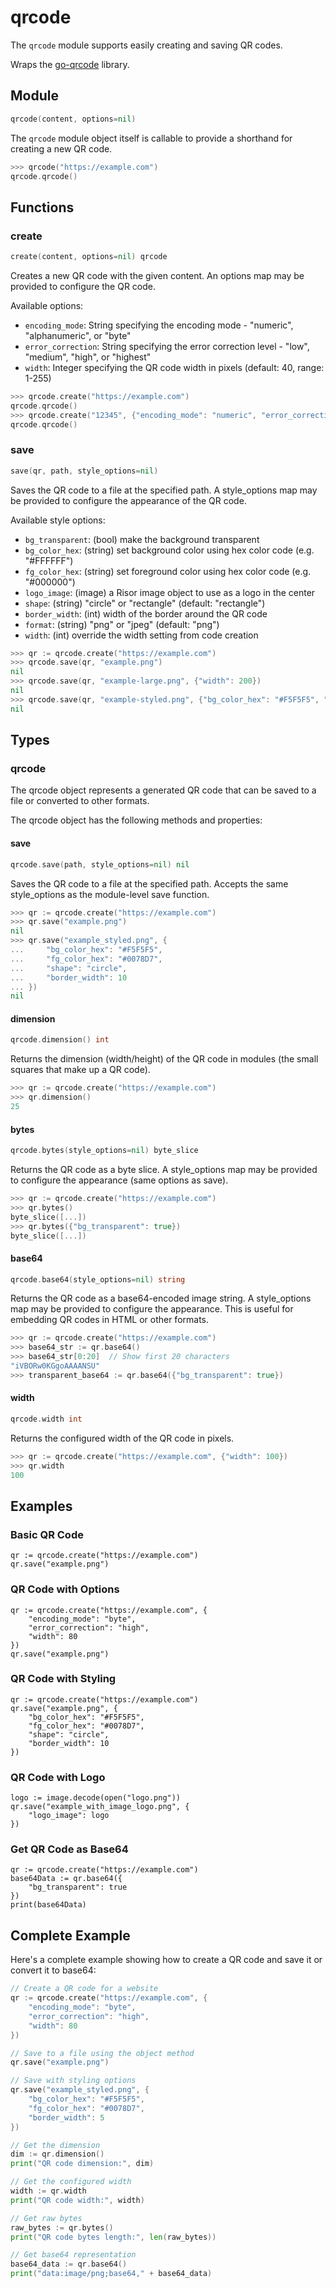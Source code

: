 # qrcode

The `qrcode` module supports easily creating and saving QR codes.

Wraps the [go-qrcode](https://github.com/yeqown/go-qrcode) library.

## Module

```go copy filename="Function signature"
qrcode(content, options=nil)
```

The `qrcode` module object itself is callable to provide a shorthand for
creating a new QR code.

```go copy filename="Example"
>>> qrcode("https://example.com")
qrcode.qrcode()
```

## Functions

### create

```go filename="Function signature"
create(content, options=nil) qrcode
```

Creates a new QR code with the given content. An options map may be provided to configure the QR code.

Available options:
- `encoding_mode`: String specifying the encoding mode - "numeric", "alphanumeric", or "byte"
- `error_correction`: String specifying the error correction level - "low", "medium", "high", or "highest"
- `width`: Integer specifying the QR code width in pixels (default: 40, range: 1-255)

```go filename="Example"
>>> qrcode.create("https://example.com")
qrcode.qrcode()
>>> qrcode.create("12345", {"encoding_mode": "numeric", "error_correction": "high", "width": 80})
qrcode.qrcode()
```

### save

```go filename="Function signature"
save(qr, path, style_options=nil)
```

Saves the QR code to a file at the specified path. A style_options map may be provided to configure the appearance of the QR code.

Available style options:
- `bg_transparent`: (bool) make the background transparent
- `bg_color_hex`: (string) set background color using hex color code (e.g. "#FFFFFF")
- `fg_color_hex`: (string) set foreground color using hex color code (e.g. "#000000")
- `logo_image`: (image) a Risor image object to use as a logo in the center
- `shape`: (string) "circle" or "rectangle" (default: "rectangle")
- `border_width`: (int) width of the border around the QR code
- `format`: (string) "png" or "jpeg" (default: "png")
- `width`: (int) override the width setting from code creation

```go filename="Example"
>>> qr := qrcode.create("https://example.com")
>>> qrcode.save(qr, "example.png")
nil
>>> qrcode.save(qr, "example-large.png", {"width": 200})
nil
>>> qrcode.save(qr, "example-styled.png", {"bg_color_hex": "#F5F5F5", "fg_color_hex": "#0078D7"})
nil
```

## Types

### qrcode

The qrcode object represents a generated QR code that can be saved to a file or converted to other formats.

The qrcode object has the following methods and properties:

#### save

```go filename="Method signature"
qrcode.save(path, style_options=nil) nil
```

Saves the QR code to a file at the specified path. Accepts the same style_options as the module-level save function.

```go filename="Example"
>>> qr := qrcode.create("https://example.com")
>>> qr.save("example.png")
nil
>>> qr.save("example_styled.png", {
...     "bg_color_hex": "#F5F5F5",
...     "fg_color_hex": "#0078D7",
...     "shape": "circle",
...     "border_width": 10
... })
nil
```

#### dimension

```go filename="Method signature"
qrcode.dimension() int
```

Returns the dimension (width/height) of the QR code in modules (the small squares that make up a QR code).

```go filename="Example"
>>> qr := qrcode.create("https://example.com")
>>> qr.dimension()
25
```

#### bytes

```go filename="Method signature"
qrcode.bytes(style_options=nil) byte_slice
```

Returns the QR code as a byte slice. A style_options map may be provided to configure the appearance (same options as save).

```go filename="Example"
>>> qr := qrcode.create("https://example.com")
>>> qr.bytes()
byte_slice([...])
>>> qr.bytes({"bg_transparent": true})
byte_slice([...])
```

#### base64

```go filename="Method signature"
qrcode.base64(style_options=nil) string
```

Returns the QR code as a base64-encoded image string. A style_options map may be provided to configure the appearance.
This is useful for embedding QR codes in HTML or other formats.

```go filename="Example"
>>> qr := qrcode.create("https://example.com")
>>> base64_str := qr.base64()
>>> base64_str[0:20]  // Show first 20 characters
"iVBORw0KGgoAAAANSU"
>>> transparent_base64 := qr.base64({"bg_transparent": true})
```

#### width

```go filename="Property"
qrcode.width int
```

Returns the configured width of the QR code in pixels.

```go filename="Example"
>>> qr := qrcode.create("https://example.com", {"width": 100})
>>> qr.width
100
```

## Examples

### Basic QR Code

```risor
qr := qrcode.create("https://example.com")
qr.save("example.png")
```

### QR Code with Options

```risor
qr := qrcode.create("https://example.com", {
    "encoding_mode": "byte",
    "error_correction": "high",
    "width": 80
})
qr.save("example.png")
```

### QR Code with Styling

```risor
qr := qrcode.create("https://example.com")
qr.save("example.png", {
    "bg_color_hex": "#F5F5F5",
    "fg_color_hex": "#0078D7",
    "shape": "circle",
    "border_width": 10
})
```

### QR Code with Logo

```risor
logo := image.decode(open("logo.png"))
qr.save("example_with_image_logo.png", {
    "logo_image": logo
})
```

### Get QR Code as Base64

```risor
qr := qrcode.create("https://example.com")
base64Data := qr.base64({
    "bg_transparent": true
})
print(base64Data)
```

## Complete Example

Here's a complete example showing how to create a QR code and save it or convert it to base64:

```go
// Create a QR code for a website
qr := qrcode.create("https://example.com", {
    "encoding_mode": "byte",
    "error_correction": "high",
    "width": 80
})

// Save to a file using the object method
qr.save("example.png")

// Save with styling options
qr.save("example_styled.png", {
    "bg_color_hex": "#F5F5F5",
    "fg_color_hex": "#0078D7",
    "border_width": 5
})

// Get the dimension
dim := qr.dimension()
print("QR code dimension:", dim)

// Get the configured width
width := qr.width
print("QR code width:", width)

// Get raw bytes
raw_bytes := qr.bytes()
print("QR code bytes length:", len(raw_bytes))

// Get base64 representation
base64_data := qr.base64()
print("data:image/png;base64," + base64_data)
```
